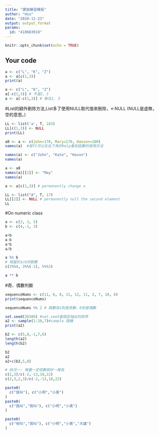 ---
title: "課堂練習模版"
author: "Hsu"
date: "2020-11-23"
output: output_format
params:
  id: "410683018"
---

```{r setup, include=FALSE}
knitr::opts_chunk$set(echo = TRUE)
```

## Your code

```{r}
a <- c("L", "K", "Z")
a <- a[c(1,3)]
print(a)
```
```{r}
a <- c("L", "K", "Z")
a[-c(1,3)] # 不選1，3 
a <- a[-c(1,3)] # 刪去1, 3
```
#List的額外刪除方法,List多了使用NULL取代值來刪除，<-NULL (NULL是虛無，空的意思。)
```{r}
LL <- list('a', T, 183)
LL[c(1,3)] <- NULL 
print(LL) 
```
```{r}
a0 <- a <- c(John=178, Mary=170, Hanson=180)
names(a)  #按f1可以在右下角的help看到函數的使用方法

names(a) <- c("John", "Kate", "Hason")
names(a)

a <- a0
names(a)[[2]] <- "May"
names(a)
```
```{r}
a <- a[c(1,3)] # permanently change a

LL <- list("A", T, 17)
LL[[2]] <- NULL # permanently null the second element
LL
```
#On numeric class
```{r}
a <- c(2, 3, 5)
b <- c(4,-1, 3)
```
```{r}
a+b
a-b
a*b
a/b
```
```{r}
a %% b
# 相當於a/b的餘數
c(2%%4, 3%%(-1), 5%%3)

a ** b
```
#奇、偶數判斷
```{r}
sequenceNums <- c(11, 6, 8, 11, 12, 11, 3, 7, 10, 8)
print(sequenceNums)

sequenceNums %% 2 # 餘數為1則是奇數，0則是偶數
```
```{r}
set.seed(20389) #set.seed會固定抽出的排序
a2 <- sample(1:20,7)#sample 隨機
print(a2)
```
```{r}
b2 <- c(5,8,-1,7,6)
length(a2)
length(b2)
```
```{r}
b2
a2
a2+c(b2,5,8)
```
```{r}
# 狀況一: 堆疊一定倍數剛好一樣長
c(2,3)/c(-2,-13,10,22)
c(2,3,2,3)/c(-2,-13,10,22)
```

```{r}
paste0(
  c("我叫"), c("小明","小美")
)
paste0(
  c("我叫","我叫"), c("小明","小美")
)
```
```{r}
paste0(
  c("他叫","我叫"), c("小明","小美","大雄")
)
```

